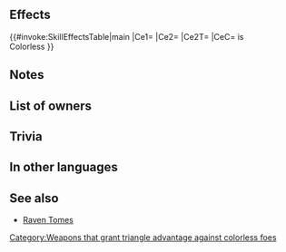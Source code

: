 {{Weapon Infobox
|tagid=SID_ナートグラン
|weaponType=Green Tome
|might=7
|range=2
|effect=Grants weapon-triangle advantage against colorless foes, and inflicts weapon-triangle disadvantage on colorless foes during combat.
|cost=200
|exclusive=0
|userVersion1=Closed
|userVersion2=Open
|statModifiers=0,7,0,0,0
|next=Gronnraven+
|promotionRarity=5
|promotionTier=1
|required=Elwind
|properties=random_all
}}
==Effects==
{{#invoke:SkillEffectsTable|main
|Ce1={{Eft|New WTA}}
|Ce2={{Eft|New WTD}}
|Ce2T={{Tgt|Foe}}
|CeC={{Tgt|Foe}} is<br>{{Wti|group=1|Colorless}} Colorless
}}
==Notes==
{{New WTA|colorless}}
==List of owners==
{{Skill Hero List}}
==Trivia==
{{TomeColorTrivia|gronn}}
==In other languages==
{{OtherLanguages
|japanese=グルンレイヴン
|german=Gronnrabe
|spanishEU=Cuervo glauco
|spanishLA=Cuervo jade
|french=Serres émeraude
|italian=Viridecorvo
|chineseTW=翠綠渡鴉
|portuguese=Corvo jade
}}
==See also==
{{See also skills|cond=Description LIKE '%grants weapon-triangle advantage%' AND Description LIKE '%colorless%weapon-triangle%' AND Exclusive='1'}}
* [[Raven Tomes]]
{{Weapons Navbox}}
[[Category:Weapons that grant triangle advantage against colorless foes]]
